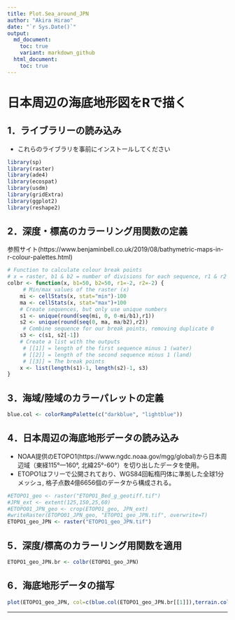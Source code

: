 ```yaml
---
title: Plot.Sea_around_JPN
author: "Akira Hirao"
date: "`r Sys.Date()`"
output: 
  md_document:
    toc: true
    variant: markdown_github
  html_document:
    toc: true
---
```


# 日本周辺の海底地形図をRで描く

## 1．ライブラリーの読み込み
* これらのライブラリを事前にインストールしてください

```r
library(sp)
library(raster)
library(ade4)
library(ecospat)
library(usdm)
library(gridExtra)
library(ggplot2)
library(reshape2)
```

## 2．深度・標高のカラーリング用関数の定義
参照サイト(https://www.benjaminbell.co.uk/2019/08/bathymetric-maps-in-r-colour-palettes.html)

```r
# Function to calculate colour break points
# x = raster, b1 & b2 = number of divisions for each sequence, r1 & r2 = rounding value
colbr <- function(x, b1=50, b2=50, r1=-2, r2=-2) {
     # Min/max values of the raster (x)
	mi <- cellStats(x, stat="min")-100
	ma <- cellStats(x, stat="max")+100
	# Create sequences, but only use unique numbers
	s1 <- unique(round(seq(mi, 0, 0-mi/b1),r1))
	s2 <- unique(round(seq(0, ma, ma/b2),r2))
     # Combine sequence for our break points, removing duplicate 0
	s3 <- c(s1, s2[-1])
	# Create a list with the outputs
     # [[1]] = length of the first sequence minus 1 (water)
     # [[2]] = length of the second sequence minus 1 (land)
     # [[3]] = The break points
	x <- list(length(s1)-1, length(s2)-1, s3)
}
```

## 3．海域/陸域のカラーパレットの定義

```r
blue.col <- colorRampPalette(c("darkblue", "lightblue"))
```

## 4．日本周辺の海底地形データの読み込み
* NOAA提供のETOPO1(https://www.ngdc.noaa.gov/mgg/global)から日本周辺域（東経115°—160°, 北緯25°-60°）を切り出したデータを使用。
* ETOPO1はフリーで公開されており、WGS84回転楕円体に準拠した全球1分メッシュ, 格子点数4億6656個のデータから構成される。

```r
#ETOPO1_geo <- raster("ETOPO1_Bed_g_geotiff.tif")
#JPN_ext <- extent(125,150,25,60)
#ETOPO01_JPN_geo <- crop(ETOPO1_geo, JPN_ext)
#writeRaster(ETOPO01_JPN_geo, "ETOPO1_geo_JPN.tif", overwrite=T)
ETOPO1_geo_JPN <- raster("ETOPO1_geo_JPN.tif")
```

## 5．深度/標高のカラーリング用関数を適用

```r
ETOPO1_geo_JPN.br <- colbr(ETOPO1_geo_JPN)
```

## 6．海底地形データの描写

```r
plot(ETOPO1_geo_JPN, col=c(blue.col(ETOPO1_geo_JPN.br[[1]]),terrain.colors(ETOPO1_geo_JPN.br[[2]])),breaks=ETOPO1_geo_JPN.br[[3]])
```



-----